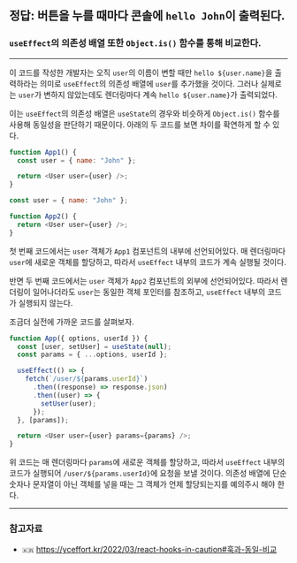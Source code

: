 
## 정답: 버튼을 누를 때마다 콘솔에 `hello John`이 출력된다.

<Counter />

### `useEffect`의 의존성 배열 또한 `Object.is()` 함수를 통해 비교한다.

---

이 코드를 작성한 개발자는 오직 `user`의 이름이 변할 때만 `hello ${user.name}`을 출력하라는 의미로 `useEffect`의 의존성 배열에 `user`를 추가했을 것이다. 그러나 실제로는 `user`가 변하지 않았는데도 렌더링마다 계속 `hello ${user.name}`가 출력되었다.

이는 `useEffect`의 의존성 배열은 `useState`의 경우와 비슷하게 `Object.is()` 함수를 사용해 동일성을 판단하기 때문이다. 아래의 두 코드를 보면 차이를 확연하게 할 수 있다.

```js showLineNumbers title="inside.jsx"
function App1() {
  const user = { name: "John" };

  return <User user={user} />;
}
```

```js showLineNumbers title="outside.jsx"
const user = { name: "John" };

function App2() {
  return <User user={user} />;
}
```

첫 번째 코드에서는 `user` 객체가 `App1` 컴포넌트의 내부에 선언되어있다. 매 렌더링마다 `user`에 새로운 객체를 할당하고, 따라서 `useEffect` 내부의 코드가 계속 실행될 것이다.

반면 두 번째 코드에서는 `user` 객체가 `App2` 컴포넌트의 외부에 선언되어있다. 따라서 렌더링이 일어나더라도 `user`는 동일한 객체 포인터를 참조하고, `useEffect` 내부의 코드가 실행되지 않는다.

조금더 실전에 가까운 코드를 살펴보자.

```js showLineNumbers
function App({ options, userId }) {
  const [user, setUser] = useState(null);
  const params = { ...options, userId };

  useEffect(() => {
    fetch(`/user/${params.userId}`)
      .then((response) => response.json)
      .then((user) => {
        setUser(user);
      });
  }, [params]);

  return <User user={user} params={params} />;
}
```

위 코드는 매 렌더링마다 `params`에 새로운 객체를 할당하고, 따라서 `useEffect` 내부의 코드가 실행되어 `/user/${params.userId}`에 요청을 보낼 것이다. 의존성 배열에 단순 숫자나 문자열이 아닌 객체를 넣을 때는 그 객체가 언제 할당되는지를 예의주시 해야 한다.

---

### 참고자료

- `🇰🇷` https://yceffort.kr/2022/03/react-hooks-in-caution#훅과-동일-비교
